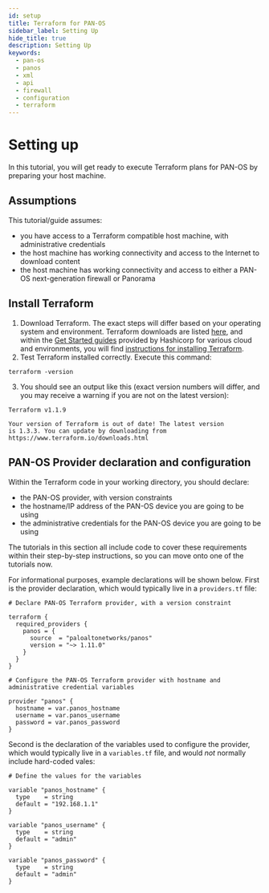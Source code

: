 ```yaml
---
id: setup
title: Terraform for PAN-OS
sidebar_label: Setting Up
hide_title: true
description: Setting Up
keywords:
  - pan-os
  - panos
  - xml
  - api
  - firewall
  - configuration
  - terraform
---
```



# Setting up

In this tutorial, you will get ready to execute Terraform plans for PAN-OS by preparing your host machine.

## Assumptions

This tutorial/guide assumes:

- you have access to a Terraform compatible host machine, with administrative credentials
- the host machine has working connectivity and access to the Internet to download content
- the host machine has working connectivity and access to either a PAN-OS next-generation firewall or Panorama

<LabGuidance />

## Install Terraform

1. Download Terraform. The exact steps will differ based on your operating system and environment. Terraform downloads are listed [here](https://developer.hashicorp.com/terraform/downloads), and within the [Get Started guides](https://developer.hashicorp.com/terraform/tutorials) provided by Hashicorp for various cloud and environments, you will find [instructions for installing Terraform](https://developer.hashicorp.com/terraform/tutorials/docker-get-started/install-cli#install-terraform).
2. Test Terraform installed correctly. Execute this command:

```
terraform -version
```

3. You should see an output like this (exact version numbers will differ, and you may receive a warning if you are not on the latest version):

```
Terraform v1.1.9

Your version of Terraform is out of date! The latest version
is 1.3.3. You can update by downloading from https://www.terraform.io/downloads.html
```

<ConnCheck />


## PAN-OS Provider declaration and configuration

Within the Terraform code in your working directory, you should declare:
- the PAN-OS provider, with version constraints
- the hostname/IP address of the PAN-OS device you are going to be using
- the administrative credentials for the PAN-OS device you are going to be using

The tutorials in this section all include code to cover these requirements within their step-by-step instructions, so you can move onto one of the tutorials now.

For informational purposes, example declarations will be shown below. First is the provider declaration, which would typically live in a `providers.tf` file:

```hcl
# Declare PAN-OS Terraform provider, with a version constraint

terraform {
  required_providers {
    panos = {
      source  = "paloaltonetworks/panos"
      version = "~> 1.11.0"
    }
  }
}

# Configure the PAN-OS Terraform provider with hostname and administrative credential variables

provider "panos" {
  hostname = var.panos_hostname
  username = var.panos_username
  password = var.panos_password
}
```

Second is the declaration of the variables used to configure the provider, which would typically live in a `variables.tf` file, and would *not* normally include hard-coded vales:

```hcl
# Define the values for the variables

variable "panos_hostname" {
  type    = string
  default = "192.168.1.1"
}

variable "panos_username" {
  type    = string
  default = "admin"
}

variable "panos_password" {
  type    = string
  default = "admin"
}
```